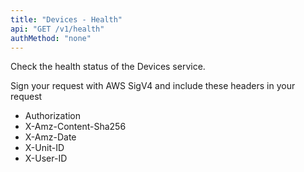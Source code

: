 ```yaml
---
title: "Devices - Health"
api: "GET /v1/health"
authMethod: "none"
---
```


Check the health status of the Devices service.

<Note>
  Sign your request with AWS SigV4 and include these headers in your request

  - Authorization
  - X-Amz-Content-Sha256
  - X-Amz-Date
  - X-Unit-ID
  - X-User-ID
</Note>